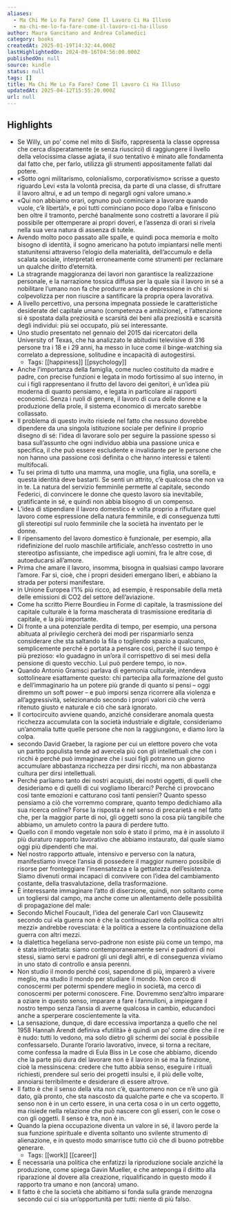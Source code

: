 ```yaml
---
aliases:
  - Ma Chi Me Lo Fa Fare? Come Il Lavoro Ci Ha Illuso
  - ma-chi-me-lo-fa-fare-come-il-lavoro-ci-ha-illuso
author: Maura Gancitano and Andrea Colamedici
category: books
createdAt: 2025-01-19T14:32:44.000Z
lastHighlightedOn: 2024-09-16T04:56:00.000Z
publishedOn: null
source: kindle
status: null
tags: []
title: Ma Chi Me Lo Fa Fare? Come Il Lavoro Ci Ha Illuso
updatedAt: 2025-04-12T15:55:20.000Z
url: null
---
```

## Highlights

- Se Willy, un po’ come nel mito di Sisifo, rappresenta la classe oppressa che cerca disperatamente (e senza riuscirci) di raggiungere il livello della velocissima classe agiata, il suo tentativo è minato alle fondamenta dal fatto che, per farlo, utilizza gli strumenti appositamente fallati dal potere.
- «Sotto ogni militarismo, colonialismo, corporativismo» scrisse a questo riguardo Levi «sta la volontà precisa, da parte di una classe, di sfruttare il lavoro altrui, e ad un tempo di negargli ogni valore umano.»
- «Qui non abbiamo orari, ognuno può cominciare a lavorare quando vuole, c’è libertà!», e poi tutti cominciano poco dopo l’alba e finiscono ben oltre il tramonto, perché banalmente sono costretti a lavorare il più possibile per ottemperare ai propri doveri, e l’assenza di orari si rivela nella sua vera natura di assenza di tutele.
- Avendo molto poco passato alle spalle, e quindi poca memoria e molto bisogno di identità, il sogno americano ha potuto impiantarsi nelle menti statunitensi attraverso l’elogio della materialità, dell’accumulo e della scalata sociale, interpretati erroneamente come strumenti per reclamare un qualche diritto d’eternità.
- La stragrande maggioranza dei lavori non garantisce la realizzazione personale, e la narrazione tossica diffusa per la quale sia il lavoro in sé a nobilitare l’umano non fa che produrre ansia e depressione in chi si colpevolizza per non riuscire a santificare la propria opera lavorativa.
- A livello percettivo, una persona impegnata possiede le caratteristiche desiderate del capitale umano (competenza e ambizione), e l’attenzione si è spostata dalla preziosità e scarsità dei beni alla preziosità e scarsità degli individui: più sei occupato, più sei interessante.
- Uno studio presentato nel gennaio del 2015 dai ricercatori della University of Texas, che ha analizzato le abitudini televisive di 316 persone tra i 18 e i 29 anni, ha messo in luce come il binge-watching sia correlato a depressione, solitudine e incapacità di autogestirsi.
    - Tags: [[happiness]] [[psychology]]
- Anche l’importanza della famiglia, come nucleo costituito da madre e padre, con precise funzioni e legata in modo fortissimo al suo interno, in cui i figli rappresentano il frutto del lavoro dei genitori, è un’idea più moderna di quanto pensiamo, e legata in particolare ai rapporti economici. Senza i ruoli di genere, il lavoro di cura delle donne e la produzione della prole, il sistema economico di mercato sarebbe collassato.
- Il problema di questo invito risiede nel fatto che nessuno dovrebbe dipendere da una singola istituzione sociale per definire il proprio disegno di sé: l’idea di lavorare solo per seguire la passione spesso si basa sull’assunto che ogni individuo abbia una passione unica e specifica, il che può essere escludente e invalidante per le persone che non hanno una passione così definita o che hanno interessi e talenti multifocali.
- Tu sei prima di tutto una mamma, una moglie, una figlia, una sorella, e questa identità deve bastarti. Se senti un attrito, c’è qualcosa che non va in te. La natura del servizio femminile permette al capitale, secondo Federici, di convincere le donne che questo lavoro sia inevitabile, gratificante in sé, e quindi non abbia bisogno di un compenso.
- L’idea di stipendiare il lavoro domestico è volta proprio a rifiutare quel lavoro come espressione della natura femminile, e di conseguenza tutti gli stereotipi sul ruolo femminile che la società ha inventato per le donne.
- Il ripensamento del lavoro domestico è funzionale, per esempio, alla ridefinizione del ruolo maschile artificiale, anch’esso costretto in uno stereotipo asfissiante, che impedisce agli uomini, fra le altre cose, di autoeducarsi all’amore.
- Prima che amare il lavoro, insomma, bisogna in qualsiasi campo lavorare l’amore. Far sì, cioè, che i propri desideri emergano liberi, e abbiano la strada per potersi manifestare.
- in Unione Europea l’1% più ricco, ad esempio, è responsabile della metà delle emissioni di CO2 del settore dell’aviazione.
- Come ha scritto Pierre Bourdieu in Forme di capitale, la trasmissione del capitale culturale è la forma mascherata di trasmissione ereditaria di capitale, e la più importante.
- Di fronte a una potenziale perdita di tempo, per esempio, una persona abituata al privilegio cercherà dei modi per risparmiarlo senza considerare che sta saltando la fila o togliendo spazio a qualcuno, semplicemente perché è portata a pensare così, perché il suo tempo è più prezioso: «Io guadagno in un’ora il corrispettivo di sei mesi della pensione di questo vecchio. Lui può perdere tempo, io no».
- Quando Antonio Gramsci parlava di egemonia culturale, intendeva sottolineare esattamente questo: chi partecipa alla formazione del gusto e dell’immaginario ha un potere più grande di quanto si pensi – oggi diremmo un soft power – e può imporsi senza ricorrere alla violenza e all’aggressività, selezionando secondo i propri valori ciò che verrà ritenuto giusto e naturale e ciò che sarà ignorato.
- Il cortocircuito avviene quando, anziché considerare anomala questa ricchezza accumulata con la società industriale e digitale, consideriamo un’anomalia tutte quelle persone che non la raggiungono, e diamo loro la colpa.
- secondo David Graeber, la ragione per cui un elettore povero che vota un partito populista tende ad avercela più con gli intellettuali che con i ricchi è perché può immaginare che i suoi figli potranno un giorno accumulare abbastanza ricchezza per dirsi ricchi, ma non abbastanza cultura per dirsi intellettuali.
- Perché parliamo tanto dei nostri acquisti, dei nostri oggetti, di quelli che desideriamo e di quelli di cui vogliamo liberarci? Perché ci provocano così tante emozioni e catturano così tanti pensieri? Quanto spesso pensiamo a ciò che vorremmo comprare, quanto tempo dedichiamo alla sua ricerca online? Forse la risposta è nel senso di precarietà e nel fatto che, per la maggior parte di noi, gli oggetti sono la cosa più tangibile che abbiamo, un amuleto contro la paura di perdere tutto.
- Quello con il mondo vegetale non solo è stato il primo, ma è in assoluto il più duraturo rapporto lavorativo che abbiamo instaurato, dal quale siamo oggi più dipendenti che mai.
- Nel nostro rapporto attuale, intensivo e perverso con la natura, manifestiamo invece l’ansia di possedere il maggior numero possibile di risorse per fronteggiare l’insensatezza e la gettatezza dell’esistenza. Siamo divenuti ormai incapaci di convivere con l’idea del cambiamento costante, della trasvalutazione, della trasformazione.
- È interessante immaginare l’atto di diserzione, quindi, non soltanto come un togliersi dal campo, ma anche come un allentamento delle possibilità di propagazione del male:
- Secondo Michel Foucault, l’idea del generale Carl von Clausewitz secondo cui «la guerra non è che la continuazione della politica con altri mezzi» andrebbe rovesciata: è la politica a essere la continuazione della guerra con altri mezzi.
- la dialettica hegeliana servo-padrone non esiste più come un tempo, ma è stata introiettata: siamo contemporaneamente servi e padroni di noi stessi, siamo servi e padroni gli uni degli altri, e di conseguenza viviamo in uno stato di controllo e ansia perenni.
- Non studio il mondo perché così, sapendone di più, imparerò a vivere meglio, ma studio il mondo per studiare il mondo. Non cerco di conoscermi per potermi spendere meglio in società, ma cerco di conoscermi per potermi conoscere. Fine. Dovremmo senz’altro imparare a oziare in questo senso, imparare a fare i fannulloni, a impiegare il nostro tempo senza l’ansia di averne qualcosa in cambio, educandoci anche a sperperare coscientemente la vita.
- La sensazione, dunque, di dare eccessiva importanza a quello che nel 1958 Hannah Arendt definiva «futilità» è quindi un po’ come dire che il re è nudo: tutti lo vedono, ma solo dietro gli schermi dei social è possibile confessarselo. Durante l’orario lavorativo, invece, si torna a recitare, come confessa la madre di Eula Biss in Le cose che abbiamo, dicendo che la parte più dura del lavorare non è il lavoro in sé ma la finzione, cioè la messinscena: credere che tutto abbia senso, eseguire i rituali richiesti, prendere sul serio dei progetti insulsi e, il più delle volte, annoiarsi terribilmente e desiderare di essere altrove.
- Il fatto è che il senso della vita non c’è, quantomeno non ce n’è uno già dato, già pronto, che sta nascosto da qualche parte e che va scoperto. Il senso non è in un certo essere, in una certa cosa o in un certo oggetto, ma risiede nella relazione che può nascere con gli esseri, con le cose o con gli oggetti. Il senso è tra, non è in.
- Quando la piena occupazione diventa un valore in sé, il lavoro perde la sua funzione spirituale e diventa soltanto uno svilente strumento di alienazione, e in questo modo smarrisce tutto ciò che di buono potrebbe generare.
    - Tags: [[work]] [[career]]
- È necessaria una politica che enfatizzi la riproduzione sociale anziché la produzione, come spiega Gavin Mueller, e che anteponga il diritto alla riparazione al dovere alla creazione, riqualificando in questo modo il rapporto tra umano e non (ancora) umano.
- Il fatto è che la società che abitiamo si fonda sulla grande menzogna secondo cui ci sia un’opportunità per tutti: niente di più falso.
